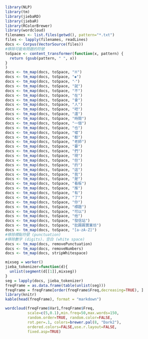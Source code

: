 ```r
library(NLP)
library(tm)
library(jiebaRD)
library(jiebaR)
library(RColorBrewer)
library(wordcloud)
filenames <- list.files(getwd(), pattern="*.txt")
files <- lapply(filenames, readLines)
docs <- Corpus(VectorSource(files))
#移除可能有問題的符號
toSpace <- content_transformer(function(x, pattern) {
  return (gsub(pattern, " ", x))
}
)
docs <- tm_map(docs, toSpace, "※")
docs <- tm_map(docs, toSpace, "◆")
docs <- tm_map(docs, toSpace, "‧")
docs <- tm_map(docs, toSpace, "就")
docs <- tm_map(docs, toSpace, "不")
docs <- tm_map(docs, toSpace, "在")
docs <- tm_map(docs, toSpace, "會")
docs <- tm_map(docs, toSpace, "人")
docs <- tm_map(docs, toSpace, "吧")
docs <- tm_map(docs, toSpace, "還")
docs <- tm_map(docs, toSpace, "時間")
docs <- tm_map(docs, toSpace, "一個")
docs <- tm_map(docs, toSpace, "也")
docs <- tm_map(docs, toSpace, "噓")
docs <- tm_map(docs, toSpace, "都")
docs <- tm_map(docs, toSpace, "老師")
docs <- tm_map(docs, toSpace, "要")
docs <- tm_map(docs, toSpace, "們")
docs <- tm_map(docs, toSpace, "現")
docs <- tm_map(docs, toSpace, "但")
docs <- tm_map(docs, toSpace, "的")
docs <- tm_map(docs, toSpace, "這")
docs <- tm_map(docs, toSpace, "我")
docs <- tm_map(docs, toSpace, "是")
docs <- tm_map(docs, toSpace, "看板")
docs <- tm_map(docs, toSpace, "推")
docs <- tm_map(docs, toSpace, "有")
docs <- tm_map(docs, toSpace, "了")
docs <- tm_map(docs, toSpace, "你")
docs <- tm_map(docs, toSpace, "標題")
docs <- tm_map(docs, toSpace, "可以")
docs <- tm_map(docs, toSpace, "他")
docs <- tm_map(docs, toSpace, "發信站")
docs <- tm_map(docs, toSpace, "批踢踢實業坊")
docs <- tm_map(docs, toSpace, "[a-zA-Z]")
#移除標點符號 (punctuation)
#移除數字 (digits)、空白 (white space)
docs <- tm_map(docs, removePunctuation)
docs <- tm_map(docs, removeNumbers)
docs <- tm_map(docs, stripWhitespace)

mixseg = worker()
jieba_tokenizer=function(d){
  unlist(segment(d[[1]],mixseg))
}
seg = lapply(docs, jieba_tokenizer)
freqFrame = as.data.frame(table(unlist(seg)))
freqFrame = freqFrame[order(freqFrame$Freq,decreasing=TRUE), ]
library(knitr)
kable(head(freqFrame), format = "markdown")

wordcloud(freqFrame$Var1,freqFrame$Freq,
          scale=c(5,0.1),min.freq=50,max.words=150,
          random.order=TRUE, random.color=FALSE, 
          rot.per=.1, colors=brewer.pal(8, "Dark2"),
          ordered.colors=FALSE,use.r.layout=FALSE,
          fixed.asp=TRUE)
```